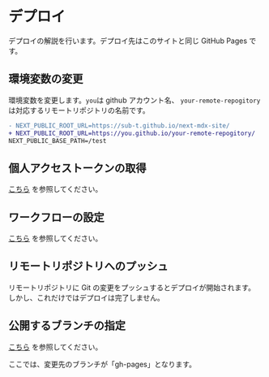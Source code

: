 # デプロイ

デプロイの解説を行います。デプロイ先はこのサイトと同じ
GitHub Pages です。

## 環境変数の変更

環境変数を変更します。`you`は github アカウント名、
`your-remote-repogitory`は対応するリモートリポジトリの名前です。

```diff
- NEXT_PUBLIC_ROOT_URL=https://sub-t.github.io/next-mdx-site/
+ NEXT_PUBLIC_ROOT_URL=https://you.github.io/your-remote-repogitory/
NEXT_PUBLIC_BASE_PATH=/test
```

## 個人アクセストークンの取得

[こちら](https://docs.github.com/ja/authentication/keeping-your-account-and-data-secure/creating-a-personal-access-token)
を参照してください。

## ワークフローの設定

[こちら](https://stackoverflow.com/questions/72851548/permission-denied-to-github-actionsbot)
を参照してください。

## リモートリポジトリへのプッシュ

リモートリポジトリに Git の変更をプッシュするとデプロイが開始されます。
しかし、これだけではデプロイは完了しません。

## 公開するブランチの指定

[こちら](https://docs.github.com/ja/pages/getting-started-with-github-pages/configuring-a-publishing-source-for-your-github-pages-site)
を参照してください。

ここでは、変更先のブランチが「gh-pages」となります。

